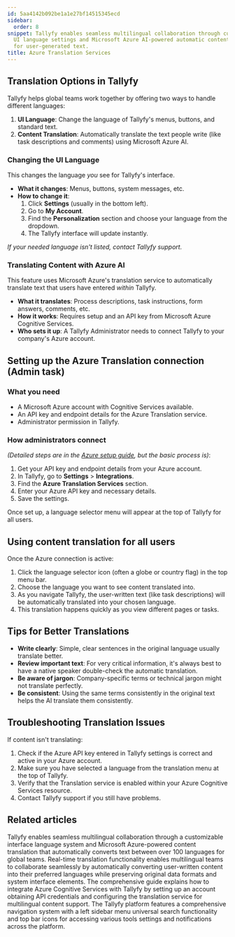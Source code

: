 ```yaml
---
id: 5aa4142b092be1a1e27bf14515345ecd
sidebar:
  order: 8
snippet: Tallyfy enables seamless multilingual collaboration through customizable
  UI language settings and Microsoft Azure AI-powered automatic content translation
  for user-generated text.
title: Azure Translation Services
---
```


## Translation Options in Tallyfy

Tallyfy helps global teams work together by offering two ways to handle different languages:

1. **UI Language**: Change the language of Tallyfy's menus, buttons, and standard text.
2. **Content Translation**: Automatically translate the text people write (like task descriptions and comments) using Microsoft Azure AI.

### Changing the UI Language

This changes the language *you* see for Tallyfy's interface.

- **What it changes**: Menus, buttons, system messages, etc.
- **How to change it**:
  1. Click **Settings** (usually in the bottom left).
  2. Go to **My Account**.
  3. Find the **Personalization** section and choose your language from the dropdown.
  4. The Tallyfy interface will update instantly.

*If your needed language isn't listed, contact Tallyfy support.*

### Translating Content with Azure AI

This feature uses Microsoft Azure's translation service to automatically translate text that users have entered *within* Tallyfy.

- **What it translates**: Process descriptions, task instructions, form answers, comments, etc.
- **How it works**: Requires setup and an API key from Microsoft Azure Cognitive Services.
- **Who sets it up**: A Tallyfy Administrator needs to connect Tallyfy to your company's Azure account.

## Setting up the Azure Translation connection (Admin task)

### What you need

- A Microsoft Azure account with Cognitive Services available.
- An API key and endpoint details for the Azure Translation service.
- Administrator permission in Tallyfy.

### How administrators connect

*(Detailed steps are in the [Azure setup guide](/products/pro/integrations/azure-translation/how-to-set-up-azure-cognitive-ai-integration/), but the basic process is)*:

1. Get your API key and endpoint details from your Azure account.
2. In Tallyfy, go to **Settings** > **Integrations**.
3. Find the **Azure Translation Services** section.
4. Enter your Azure API key and necessary details.
5. Save the settings.

Once set up, a language selector menu will appear at the top of Tallyfy for all users.

## Using content translation for all users

Once the Azure connection is active:

1. Click the language selector icon (often a globe or country flag) in the top menu bar.
2. Choose the language you want to see content translated into.
3. As you navigate Tallyfy, the user-written text (like task descriptions) will be automatically translated into your chosen language.
4. This translation happens quickly as you view different pages or tasks.

## Tips for Better Translations

- **Write clearly**: Simple, clear sentences in the original language usually translate better.
- **Review important text**: For very critical information, it's always best to have a native speaker double-check the automatic translation.
- **Be aware of jargon**: Company-specific terms or technical jargon might not translate perfectly.
- **Be consistent**: Using the same terms consistently in the original text helps the AI translate them consistently.

## Troubleshooting Translation Issues

If content isn't translating:

1. Check if the Azure API key entered in Tallyfy settings is correct and active in your Azure account.
2. Make sure you have selected a language from the translation menu at the top of Tallyfy.
3. Verify that the Translation service is enabled within your Azure Cognitive Services resource.
4. Contact Tallyfy support if you still have problems.


<PageTree />


## Related articles
<CardGrid>
<LinkTitleCard header="<b>Miscellaneous > Translate content</b>" href="/products/pro/miscellaneous/how-can-i-translate-content-in-tallyfy/" > Tallyfy enables seamless multilingual collaboration through a customizable interface language system and Microsoft Azure-powered content translation that automatically converts text between over 100 languages for global teams. </LinkTitleCard>
<LinkTitleCard header="<b>Azure Translation > How to use content translation</b>" href="/products/pro/integrations/azure-translation/how-to-use-content-translation/" > Real-time translation functionality enables multilingual teams to collaborate seamlessly by automatically converting user-written content into their preferred languages while preserving original data formats and system interface elements. </LinkTitleCard>
<LinkTitleCard header="<b>Azure Translation > How to set up Azure Cognitive AI integration</b>" href="/products/pro/integrations/azure-translation/how-to-set-up-azure-cognitive-ai-integration/" > The comprehensive guide explains how to integrate Azure Cognitive Services with Tallyfy by setting up an account obtaining API credentials and configuring the translation service for multilingual content support. </LinkTitleCard>
<LinkTitleCard header="<b>Tutorials > Navigate Tallyfy</b>" href="/products/pro/tutorials/navigate-tallyfy/" > The Tallyfy platform features a comprehensive navigation system with a left sidebar menu universal search functionality and top bar icons for accessing various tools settings and notifications across the platform. </LinkTitleCard>
</CardGrid>